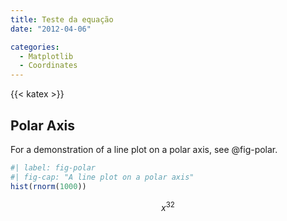 ```yaml
---
title: Teste da equação
date: "2012-04-06"

categories:
  - Matplotlib
  - Coordinates
---
```


{{< katex >}}


## Polar Axis

For a demonstration of a line plot on a polar axis, see @fig-polar.

```r
#| label: fig-polar
#| fig-cap: "A line plot on a polar axis"
hist(rnorm(1000))
```

$$x^32$$
